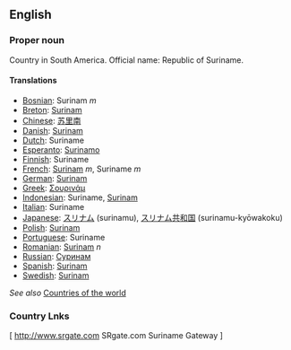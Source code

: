 ==English==

===Proper noun===

Country in South America. Official name: Republic of Suriname.

====Translations====

*[[Bosnian]]: Surinam ''m''
*[[Breton]]: [[Surinam]]
*[[Chinese]]: [[苏里南]]
*[[Danish]]: [[Surinam]]
*[[Dutch]]: Suriname
*[[Esperanto]]: [[Surinamo]]
*[[Finnish]]: Suriname
*[[French]]: [[Surinam]] ''m'', Suriname ''m''
*[[German]]: [[Surinam]]
*[[Greek]]: [[Σουρινάμ]]
*[[Indonesian]]: Suriname, [[Surinam]]
*[[Italian]]: Suriname
*[[Japanese]]: [[スリナム]] (surinamu), [[スリナム]][[共和国]] (surinamu-kyōwakoku)
*[[Polish]]: [[Surinam]]
*[[Portuguese]]: Suriname
*[[Romanian]]: [[Surinam]] ''n''
*[[Russian]]: [[Суринам]]
*[[Spanish]]: [[Surinam]]
*[[Swedish]]: [[Surinam]]

''See also'' [[Countries of the world]]

===Country Lnks===

[ http://www.srgate.com SRgate.com Suriname Gateway ]